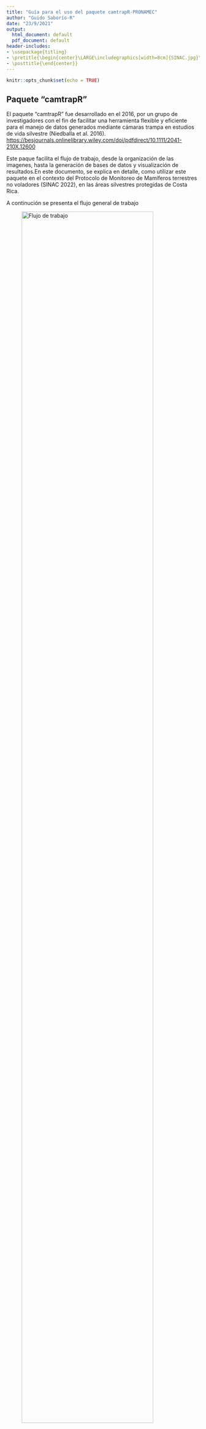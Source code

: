 ---
title: "Guía para el uso del paquete camtrapR-PRONAMEC"
author: "Guido Saborío-R"
date: "23/9/2021"
output:
  html_document: default
  pdf_document: default
header-includes:
- \usepackage{titling}
- \pretitle{\begin{center}\LARGE\includegraphics[width=8cm]{SINAC.jpg}\\[\bigskipamount]}
- \posttitle{\end{center}}
---

```{r setup, include=FALSE}
knitr::opts_chunk$set(echo = TRUE)
```

## Paquete "camtrapR"

El paquete "camtrapR" fue desarrollado en el 2016, por un grupo de investigadores con el fin de facilitar una herramienta flexible y eficiente para el manejo de datos generados mediante cámaras trampa en estudios de vida silvestre (Niedballa et al. 2016). <https://besjournals.onlinelibrary.wiley.com/doi/pdfdirect/10.1111/2041-210X.12600>

Este paque facilita el flujo de trabajo, desde la organización de las imagenes, hasta la generación de bases de datos y visualización de resultados.En este documento, se explica en detalle, como utilizar este paquete en el contexto del Protocolo de Monitoreo de Mamíferos terrestres no voladores (SINAC 2022), en las áreas silvestres protegidas de Costa Rica.

A continución se presenta el flujo general de trabajo

![Flujo de trabajo](Flujo.png){width=90%}


## Preparativos para utilizar camtrapR en RStudio

En esta sección se asume que el usuario esta familiarizado con los aspecto básico del uso del lenguaje de programación R, mediante RStudio. Por lo tanto, solo se indican aspectos específicos para utilizar el paquete camtrapR.


1. Instalación del paquete utilizando el siguiente código:

```{r eval=FALSE }
install.packages("camtrapR")
```

2. Exiftool

Se debe descargar "exifTool" desde el siguiene link <https://exiftool.org/>. Esta es la herramienta que permite a camptraR accesar los metadatos de las fotos. Un avez la herramienta es descargada, debe almacenarla, e indicarle a RStudio donde está ubicada. 

En el siguiente ejemplo, se asume "exiftool.exe" está la siguiente dirección "C:/exiftool.exe". 


```{r eval=FALSE }
# exiftool
## Defining directory

exiftool_dir <- "C:/"
exiftoolPath(exiftoolDir = exiftool_dir)
grepl(exiftool_dir,  Sys.getenv("PATH"))

Sys.which("exiftool")

system("exiftool")
```

### Instalación/activación de otros paquetes que vamos a utilizar

A continuación está el código para activar otros paquetes que vamos a utilizar

```{r eval=FALSE }
install.packages("xlsx")
library(xlsx)

install.packages("vegan")
library(vegan)
```


## Crear un proyecto en RStudio

Al trabajar en RStudio, para leer y guardar archivos, es necesario definir la ubicación en su computador donde dichos archivo están o deben ser guardados. Esto genera algunas veces problemas al ejecutar los códigos, y la forma más sencilla para resolver esto, es crear un proyecto en RStudio. 

Al crear el proyecto se define una carpeta base de trabajo, y entonces será más fácil el manejar los archivos. 

Para crear un proyecto en RStudio debe serguir los siguientes pasos:

1. Abra RStudio
2. Navegue a Archivo(FILE), Proyecto Nuevo (New Project)
3. Escoger la ubicación (carpeta) del proyecto. Acá recomiendo escoger Nuevo Directorio (New Directory), para iniciar el proyecto en una carpeta nueva. 
4. Escoger Projecto Nuevo (New Project)
5. Definir el nombre del Directorio y la ubicación.

![Ventanas principales para crear proyecto](Proyecto.png){width=70%}

### Crear carpetas dentro de nuestro proyecto

Una vez que tenemos definido nuestro proyecto, vamos a crear varias carpetas que vamos a necesitar posteriormente. 

Carpetas:

1. Originales_2021: en esta folder vamos a copiar las imagenes originales.
2. Renombradas_2021: en este folder vamos a renombrar las fotos, proceso clave para el uso de camtrapR
3. Resultados: una carpeta para salvar los resultados.

Este es el código para crear las carpetas automaticamente.

```{r eval=FALSE }
dir.create("Originales_2021")
dir.create("Renombradas_2021") #Crear un folder donde se dara otro nombre a las fotos, incluyendo el año de muestreo
dir.create("Resultados") #Crear folder para guardar los resultados
```



## Información sobre las cámaras trampa

En base a las plantillas oficiales para el registro de colocación de las cámaras trampa, es necesario generar un archivo en formato excel o csv, que contenga la siguiente información:

+--------------+------------------------+
|Nombre columna| Descripción            |
+==============+========================+
|ASP           |Área silvestre protegida|
+--------------+------------------------+
|Año           |año del muestreo        |
+--------------+------------------------+
|Sitio         |código sitio específico |
+--------------+------------------------+
|x             |Longitud                |
+--------------+------------------------+
|Y             |Latitud                 |
+--------------+------------------------+
|Fecha_inicio  |Fecha primera foto      |
+--------------+------------------------+
|Fecha_final   |fecha úlitma foto       |
+--------------+------------------------+
|Fecha_retiro  |fecha retiro            |
+--------------+------------------------+
|Noches/trampa |número entero           |
+--------------+------------------------+

![Archivo cámaras trampa](Ubicación.png){width=80%}

A este archivo lo vamos a nombrar según el ASP y el año, por ejemplo: "PNC_2021.xlsx", o "PNC_2021.csv", y lo vamos a salvar en la carpeta donde está nuestro proyecto de RStudio.Se recomienda guardar el documento como "csv" para facilitar su lectura en R.

Entonces vamos a proceder a leerlo en RStudio mediante el siguiente código según el formato del archivo:


```{r eval=FALSE }
pnc_2021 <- read.xlsx ("PNC_2021.xlsx", header = TRUE) #para archivo formato xlxs.
pnc_2021 <- read.csv("PNC_2021.csv", header = TRUE) #para archivo formato csv.
```


## Organización de las fotos para su análisis.


De acuerdo al Protocolo oficial de monitoreo de mamíferos terrestres, las fotos deben ser almacenadas en árboles de carpetas, para luego ser analizadas. Este árbol de carpeta debe permitir identificar el ASP, el año, y el sitio donde se colocó cada cámara trampa. 

Para el análsis de las fotos tenemos que generar un nuevo árbol de carpetas con la siguiente estructura:


![Árbol de carpetas](Arbol2.png){width=40%}

Donde "PNC1", "PNC2", representan la ubicación de cada cámara, y luego se ejemplifica que debe existir una carpeta con el nombre de cada especie en cada sitio. Todos los sitios deben tener el mismo número de carpetas para las especies.

La generación de este árbol lo vamos a realizar en varios pasos. Ya tenemos la carpeta "Renombradas_2021", y entonces vamos a crear las carpetas con los sitios de forma automática, en base al archivo donde tenemos la información de las cámaras.

```{r eval=FALSE }
createStationFolders (inDir ="Renombradas_2021", 
                      stations = as.character (pnc_2021$Sitio),
                      createinDir = TRUE)
```



### Renombrar fotos

Mediante la función "imageRename" del paquete camtrapR, vamos a renombrar todas las fotos de forma automatica. El nuevo nombre hará refeerncia al sitio, fecha y hora de cada foto. Esta función tomas las fotos de la carpeta "Originales_2021" y las copia y renombra en el folder "Renombradas_2021".


```{r eval=FALSE }
imageRename(inDir = "Originales_2021",
            outDir = "Renombradas_2021",
            hasCameraFolders = FALSE,
            keepCameraSubfolders = FALSE,
            copyImages = TRUE)
```

### Crear carpetas para las especies

Una vez que tenemos la copia nueva de las fotos renombradas en la carpeta respectiva, necesitamos crear carpetas para cada especie dentro de la carpeta de cada sitios. Esto lo podemos hacer manualmente, o de forma automática en RStudios. 

Para este paso es importante tener conocimineto previo de las especies que se podrían encontrar en el sitio de estudios. Como ejemplo, vamos a crear acá carpetas para unas pocas especies.

```{r eval=FALSE }
especies <- c("Armadillo","Pizote", "Mapache", "Saino",
              "ChanchoMonte", "Venado", "Yaguarundi",
              "Jaguar", "Puma")

createSpeciesFolders(inDir = "Renombradas_2021",
                     species = especies,
                     hasCameraFolders = FALSE,
                     removeFolders = FALSE)

```

### Clasificación de las imagenes

Una vez que tenmos las fotos renombradas, y tenemos el árbol de carpteas correspondiente, tenemos que revisar cada foto y MOVERLA a la carpeta de especies que corresponda. Es muy importante que las fotos sea movidas, y no copiadas, caso contrario la foto será contada dos veces.

En el caso de que en una foto aparezcan dos especies, entonces si debemos hacer una copia de la foto para colocarla en las dos carpetas correspondientes. 

## Generación de base de datos de registros independientes


El paquete camtrapR permite generar varias bases de datos, dependiendo de las necesidades de cada investigador. En el caso del Protocolo de Monitoreo de Mamíferos terrestres no voladores, ocupamos solo una base de datos, que contenga los registros independientes por sitio y especies. Esta información la vamos a salvar en la carpeta de resultados, como un archuvo de extension "scv".

Según el Protocolo, se considera un registro independiente, fotos de la misma especies en el mismo sitio, que tenga un lapso de tiempo de 30 minutos. 

```{r eval=FALSE }
registros_ind <- recordTable(inDir = "Renombradas_2021",
                             IDfrom = “directory”,
                             minDeltaTime = 30,
                             deltaTimeComparedTo = “lastRecord”,
                             timeZone = “America/Mexico_City”,
                             exclude = “NA”)

write.csv(registros_ind, "Resultados/RegistrosIndep_2021.csv")
```


![Ejemplo datos registros independientes](RegistrosIndependientes.png){width=90%}


## Rerpotes generales del muestreo

Con la función "surveyReport" es posible generar diferentes resumenes sobre el muestreo, como esfuerzo de muestreo, cantidad de especies por sitios, o el número de registros independientes por especie. Estos resumenes son útiles para tener una idea general de los resultados, aunque no son indicador propuesto en el Protocolo. 


```{r eval=FALSE }
resumen_PNC2021 <- surveyReport (recordTable = registros_ind,
                                     CTtable              = pnc_2021,
                                     speciesCol           = "Species",
                                     stationCol           = "Station",
                                     setupCol             = "Fecha_inicio",
                                     retrievalCol         = "fecha_retiraron",
                                     CTDateFormat         = "%Y/%m/%d", 
                                     recordDateTimeCol    = "DateTimeOriginal",
                                     recordDateTimeFormat = "%Y-%m-%d %H:%M:%S")
```


![Ejemplo resultados resumne](resumen.png){width=90%}

